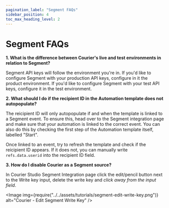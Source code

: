 ```yaml
---
pagination_label: "Segment FAQs"
sidebar_position: 4
toc_max_heading_level: 2
---
```



# Segment FAQs

**1. What is the difference between Courier's live and test environments in relation to Segment?**

Segment API keys will follow the environment you're in. If you'd like to configure Segment with your production API keys, configure in it the product environment. If you'd like to configure Segment with your test API keys, configure it in the test environment.

**2. What should I do if the recipient ID in the Automation template does not autopopulate?**

The reicipient ID will only autopopulate if and when the template is linked to a Segment event. To ensure this, head over to the Segment integration page and make sure that your automation is linked to the correct event. You can also do this by checking the first step of the Automation template itself, labelled "Start".

Once linked to an event, try to refresh the template and check if the reicipient ID appears. If it does not, you can manually write `refs.data.userid` into the recipient ID field.

**3. How do I disable Courier as a Segment source?**

In Courier Studio Segment Integration page click the edit/pencil button next to the Write key input, delete the write key and *click away from the input field*.

<Image
  img={require("../../assets/tutorials/segment-edit-write-key.png")}
  alt="Courier - Edit Segment Write Key"
/>
